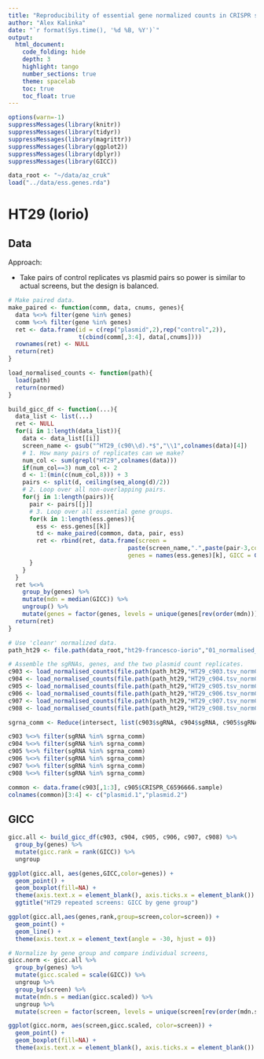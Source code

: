 ```yaml
---
title: "Reproducibility of essential gene normalized counts in CRISPR screens"
author: "Alex Kalinka"
date: "`r format(Sys.time(), '%d %B, %Y')`"
output:
  html_document:
    code_folding: hide
    depth: 3
    highlight: tango
    number_sections: true
    theme: spacelab
    toc: true
    toc_float: true
---
```


```r
options(warn=-1)
suppressMessages(library(knitr))
suppressMessages(library(tidyr))
suppressMessages(library(magrittr))
suppressMessages(library(ggplot2))
suppressMessages(library(dplyr))
suppressMessages(library(GICC))

data_root <- "~/data/az_cruk"
load("../data/ess.genes.rda")

```

# HT29 (Iorio)

## Data

Approach:

* Take pairs of control replicates vs plasmid pairs so power is similar to actual screens, but the design is balanced.

```r
# Make paired data.
make_paired <- function(comm, data, cnums, genes){
  data %<>% filter(gene %in% genes)
  comm %<>% filter(gene %in% genes)
  ret <- data.frame(id = c(rep("plasmid",2),rep("control",2)), 
                    t(cbind(comm[,3:4], data[,cnums])))
  rownames(ret) <- NULL
  return(ret)
}

load_normalised_counts <- function(path){
  load(path)
  return(normed)
}

build_gicc_df <- function(...){
  data_list <- list(...)
  ret <- NULL
  for(i in 1:length(data_list)){
    data <- data_list[[i]]
    screen_name <- gsub("^HT29_(c90\\d).*$","\\1",colnames(data)[4])
    # 1. How many pairs of replicates can we make?
    num_col <- sum(grepl("HT29",colnames(data)))
    if(num_col==3) num_col <- 2
    d <- 1:(min(c(num_col,8))) + 3
    pairs <- split(d, ceiling(seq_along(d)/2))
    # 2. Loop over all non-overlapping pairs.
    for(j in 1:length(pairs)){
      pair <- pairs[[j]]
      # 3. Loop over all essential gene groups.
      for(k in 1:length(ess.genes)){
        ess <- ess.genes[[k]]
        td <- make_paired(common, data, pair, ess)
        ret <- rbind(ret, data.frame(screen = 
                                  paste(screen_name,".",paste(pair-3,collapse="."),sep=""),
                                  genes = names(ess.genes)[k], GICC = GICC(td)$GICC$GICC.1))
      }
    }
  }
  ret %<>%
    group_by(genes) %>%
    mutate(mdn = median(GICC)) %>%
    ungroup() %>%
    mutate(genes = factor(genes, levels = unique(genes[rev(order(mdn))])))
  return(ret)
}

# Use 'cleanr' normalized data.
path_ht29 <- file.path(data_root,"ht29-francesco-iorio","01_normalised_and_FCs")

# Assemble the sgRNAs, genes, and the two plasmid count replicates.
c903 <- load_normalised_counts(file.path(path_ht29,"HT29_c903.tsv_normCounts.RData"))
c904 <- load_normalised_counts(file.path(path_ht29,"HT29_c904.tsv_normCounts.RData"))
c905 <- load_normalised_counts(file.path(path_ht29,"HT29_c905.tsv_normCounts.RData"))
c906 <- load_normalised_counts(file.path(path_ht29,"HT29_c906.tsv_normCounts.RData"))
c907 <- load_normalised_counts(file.path(path_ht29,"HT29_c907.tsv_normCounts.RData"))
c908 <- load_normalised_counts(file.path(path_ht29,"HT29_c908.tsv_normCounts.RData"))

sgrna_comm <- Reduce(intersect, list(c903$sgRNA, c904$sgRNA, c905$sgRNA, c906$sgRNA, c907$sgRNA, c908$sgRNA))

c903 %<>% filter(sgRNA %in% sgrna_comm)
c904 %<>% filter(sgRNA %in% sgrna_comm)
c905 %<>% filter(sgRNA %in% sgrna_comm)
c906 %<>% filter(sgRNA %in% sgrna_comm)
c907 %<>% filter(sgRNA %in% sgrna_comm)
c908 %<>% filter(sgRNA %in% sgrna_comm)

common <- data.frame(c903[,1:3], c905$CRISPR_C6596666.sample)
colnames(common)[3:4] <- c("plasmid.1","plasmid.2")

```

## GICC

```r
gicc.all <- build_gicc_df(c903, c904, c905, c906, c907, c908) %>%
  group_by(genes) %>%
  mutate(gicc.rank = rank(GICC)) %>%
  ungroup

ggplot(gicc.all, aes(genes,GICC,color=genes)) +
  geom_point() +
  geom_boxplot(fill=NA) +
  theme(axis.text.x = element_blank(), axis.ticks.x = element_blank()) +
  ggtitle("HT29 repeated screens: GICC by gene group")

ggplot(gicc.all,aes(genes,rank,group=screen,color=screen)) +
  geom_point() +
  geom_line() +
  theme(axis.text.x = element_text(angle = -30, hjust = 0))

# Normalize by gene group and compare individual screens,
gicc.norm <- gicc.all %>%
  group_by(genes) %>%
  mutate(gicc.scaled = scale(GICC)) %>%
  ungroup %>%
  group_by(screen) %>%
  mutate(mdn.s = median(gicc.scaled)) %>%
  ungroup %>%
  mutate(screen = factor(screen, levels = unique(screen[rev(order(mdn.s))])))

ggplot(gicc.norm, aes(screen,gicc.scaled, color=screen)) +
  geom_point() +
  geom_boxplot(fill=NA) +
  theme(axis.text.x = element_blank(), axis.ticks.x = element_blank())

```


